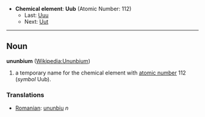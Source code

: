*'''Chemical element''': '''Uub''' (Atomic Number: 112)
**Last: [[Unununium|Uuu]]
**Next: [[Ununtrium|Uut]]
----
== Noun ==
'''ununbium''' ([[en:Ununbium|Wikipedia:Ununbium]])

# a temporary name for the chemical element with [[atomic number]] 112 (''symbol'' Uub).

===Translations===
*[[Romanian]]: [[ununbiu]] ''n''